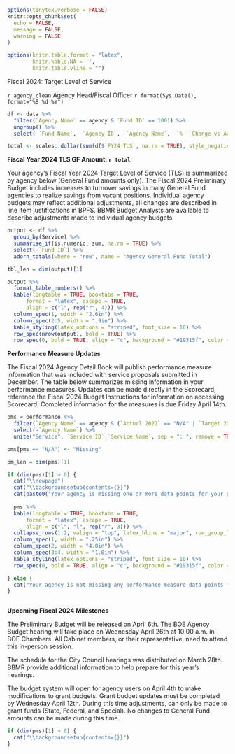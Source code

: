 ```r
options(tinytex.verbose = FALSE)
knitr::opts_chunk$set(
  echo = FALSE,
  message = FALSE,
  warning = FALSE
)

options(knitr.table.format = "latex",
        knitr.kable.NA = '',
        knitr.table.vline = "")

```

\hfill \break

\hfill \break

\hfill Fiscal 2024: Target Level of Service \hfill \hfill \hfill \break

`r agency_clean` Agency Head/Fiscal Officer \hfill \hfill `r format(Sys.Date(), format="%B %d %Y")`

```r

df <- data %>%
  filter(`Agency Name` == agency & `Fund ID` == 1001) %>%
  ungroup() %>%
  select(-`Fund Name`, -`Agency ID`, -`Agency Name`, -`% - Change vs Adopted`, -`$ - Change vs Adopted`)

total <- scales::dollar(sum(df$`FY24 TLS`, na.rm = TRUE), style_negative = "parens")

```


**Fiscal Year 2024 TLS GF Amount: `r total `**

Your agency’s Fiscal Year 2024 Target Level of Service (TLS) is summarized by agency below (General Fund amounts only). The Fiscal 2024 Preliminary Budget includes increases to turnover savings in many General Fund agencies to realize savings from vacant positions. Individual agency budgets may reflect additional adjustments, all changes are described in line item justifications in BPFS. BBMR Budget Analysts are available to describe adjustments made to individual agency budgets.

```r

output <- df %>%
  group_by(Service) %>%
  summarise_if(is.numeric, sum, na.rm = TRUE) %>%
  select(-`Fund ID`) %>%
  adorn_totals(where = "row", name = "Agency General Fund Total")

tbl_len = dim(output)[1]

output %>%
  format_table_numbers() %>%
  kable(longtable = TRUE, booktabs = TRUE,
      format = "latex", escape = TRUE,
      align = c("l", rep("r", 4))) %>%
  column_spec(1, width = "2.6in") %>%
  column_spec(2:5, width = ".9in") %>%
  kable_styling(latex_options = "striped", font_size = 10) %>%
  row_spec(nrow(output), bold = TRUE) %>%
  row_spec(0, bold = TRUE, align = "c", background = "#19315f", color = "white")

```

**Performance Measure Updates**

The Fiscal 2024 Agency Detail Book will publish performance measure information that was included with service proposals submitted in December. The table below summarizes missing information in your performance measures. Updates can be made directly in the Scorecard, reference the Fiscal 2024 Budget Instructions for information on accessing Scorecard. Completed information for the measures is due Friday April 14th.

```r

pms = performance %>%
  filter(`Agency Name` == agency & (`Actual 2022` == "N/A" | `Target 2024` == "N/A")) %>%
  select(-`Agency Name`) %>%
  unite("Service", `Service ID`:`Service Name`, sep = ": ", remove = TRUE)

pms[pms == "N/A"] <- "Missing"

pm_len = dim(pms)[1]

if (dim(pms)[1] > 0) {
  cat("\\newpage")
  cat("\\backgroundsetup{contents={}}")
  cat(paste0("Your agency is missing one or more data points for your performance data as of Tuesday, March 14, 2023. The table below summarizes missing data that needs to be updated in Scorecard by March 31, 2023."))
  
  pms %>%
  kable(longtable = TRUE, booktabs = TRUE,
      format = "latex", escape = TRUE,
      align = c("l", "l", rep("r", 3))) %>%
  collapse_rows(1:2, valign = "top", latex_hline = "major", row_group_label_position = "stack") %>%
  column_spec(1, width = ".25in") %>%
  column_spec(2, width = "4.0in") %>%
  column_spec(3:4, width = "1.0in") %>%
  kable_styling(latex_options = "striped", font_size = 10) %>%
  row_spec(0, bold = TRUE, align = "c", background = "#19315f", color = "white")

} else {
  cat("Your agency is not missing any performance measure data points for Fiscal Year 2024's budget publications.")
}



```

**Upcoming Fiscal 2024 Milestones**

The Preliminary Budget will be released on April 6th. The BOE Agency Budget hearing will take place on Wednesday April 26th at 10:00 a.m. in BOE Chambers. All Cabinet members, or their representative, need to attend this in-person session. 

The schedule for the City Council hearings was distributed on March 28th. BBMR provide additional information to help prepare for this year’s hearings.  

The budget system will open for agency users on April 4th to make modifications to grant budgets. Grant budget updates must be completed by Wednesday April 12th. During this time adjustments, can only be made to grant funds (State, Federal, and Special). No changes to General Fund amounts can be made during this time.

```r
if (dim(pms)[1] > 0) {
  cat("\\backgroundsetup{contents={}}")
}
```
